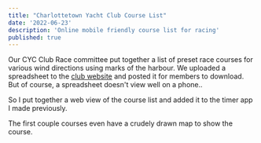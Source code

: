 ```yaml
---
title: "Charlottetown Yacht Club Course List"
date: '2022-06-23'
description: 'Online mobile friendly course list for racing'
published: true
---
```


Our CYC Club Race committee put together a list of preset race courses for various wind directions using marks of the harbour. 
We uploaded a spreadsheet to the [club website](https://cyc.pe.ca/racing/) and posted it for members to download. 
But of course, a spreadsheet doesn't view well on a phone.. 

So I put together a web view of the course list and added it to the timer app I made previously. 

The first couple courses even have a crudely drawn map to show the course. 
